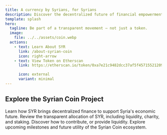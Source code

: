 ```yaml
---
title: A currency by Syrians, for Syrians
description: Discover the decentralized future of financial empowerment for Syria.
template: splash
hero:
  tagline: Be part of a transparent movement — not just a token.
  image:
    file: ../../assets/coin.webp
  actions:
    - text: Learn About SYR
      link: /about-syrian-coin
      icon: right-arrow
    - text: View Token on Etherscan
      link: https://etherscan.io/token/0xa7e21c9482dcc37af5f45715521209007372c828

      icon: external
      variant: minimal
---
```



## Explore the Syrian Coin Project

<CardGrid stagger>
  <Card title="What is Syrian Coin?" icon="star" href="/about-syrian-coin">
    Learn how SYR brings decentralized finance to support Syria's economic future.
  </Card>
  <Card title="Tokenomics" icon="book" href="/tokenomics">
    Review the transparent allocation of SYR, including liquidity, charity, and staking.
  </Card>
<Card title="Get Involved" icon="plus" href="/get-involved">
  Discover how to contribute, or provide liquidity.
  </Card>
  <Card title="Roadmap" icon="right-arrow" href="/roadmap">
    Explore upcoming milestones and future utility of the Syrian Coin ecosystem.
  </Card>
</CardGrid>
